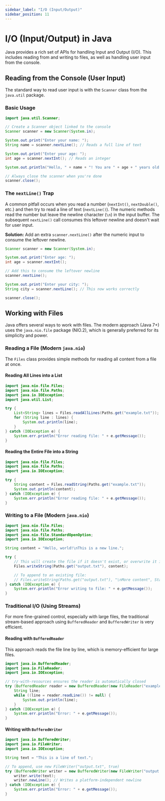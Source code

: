 ```yaml
---
sidebar_label: "I/O (Input/Output)"
sidebar_position: 11
---
```


# I/O (Input/Output) in Java

Java provides a rich set of APIs for handling Input and Output (I/O). This includes reading from and writing to files, as well as handling user input from the console.

## Reading from the Console (User Input)

The standard way to read user input is with the `Scanner` class from the `java.util` package.

### Basic Usage

```java
import java.util.Scanner;

// Create a Scanner object linked to the console
Scanner scanner = new Scanner(System.in);

System.out.print("Enter your name: ");
String name = scanner.nextLine(); // Reads a full line of text

System.out.print("Enter your age: ");
int age = scanner.nextInt(); // Reads an integer

System.out.println("Hello, " + name + "! You are " + age + " years old.");

// Always close the scanner when you're done
scanner.close();
```

### The `nextLine()` Trap

A common pitfall occurs when you read a number (`nextInt()`, `nextDouble()`, etc.) and then try to read a line of text (`nextLine()`). The numeric methods read the number but leave the newline character (`\n`) in the input buffer. The subsequent `nextLine()` call consumes this leftover newline and doesn't wait for user input.

**Solution:** Add an extra `scanner.nextLine()` after the numeric input to consume the leftover newline.

```java
Scanner scanner = new Scanner(System.in);

System.out.print("Enter age: ");
int age = scanner.nextInt();

// Add this to consume the leftover newline
scanner.nextLine(); 

System.out.print("Enter your city: ");
String city = scanner.nextLine(); // This now works correctly

scanner.close();
```

## Working with Files

Java offers several ways to work with files. The modern approach (Java 7+) uses the `java.nio.file` package (NIO.2), which is generally preferred for its simplicity and power.

### Reading a File (Modern `java.nio`)

The `Files` class provides simple methods for reading all content from a file at once.

#### Reading All Lines into a List

```java
import java.nio.file.Files;
import java.nio.file.Paths;
import java.io.IOException;
import java.util.List;

try {
    List<String> lines = Files.readAllLines(Paths.get("example.txt"));
    for (String line : lines) {
        System.out.println(line);
    }
} catch (IOException e) {
    System.err.println("Error reading file: " + e.getMessage());
}
```

#### Reading the Entire File into a String

```java
import java.nio.file.Files;
import java.nio.file.Paths;
import java.io.IOException;

try {
    String content = Files.readString(Paths.get("example.txt"));
    System.out.println(content);
} catch (IOException e) {
    System.err.println("Error reading file: " + e.getMessage());
}
```

### Writing to a File (Modern `java.nio`)

```java
import java.nio.file.Files;
import java.nio.file.Paths;
import java.nio.file.StandardOpenOption;
import java.io.IOException;

String content = "Hello, world!\nThis is a new line.";

try {
    // This will create the file if it doesn't exist, or overwrite it if it does.
    Files.writeString(Paths.get("output.txt"), content);

    // To append to an existing file:
    // Files.writeString(Paths.get("output.txt"), "\nMore content", StandardOpenOption.APPEND);
} catch (IOException e) {
    System.err.println("Error writing to file: " + e.getMessage());
}
```

### Traditional I/O (Using Streams)

For more fine-grained control, especially with large files, the traditional stream-based approach using `BufferedReader` and `BufferedWriter` is very efficient.

#### Reading with `BufferedReader`

This approach reads the file line by line, which is memory-efficient for large files.

```java
import java.io.BufferedReader;
import java.io.FileReader;
import java.io.IOException;

// try-with-resources ensures the reader is automatically closed
try (BufferedReader reader = new BufferedReader(new FileReader("example.txt"))) {
    String line;
    while ((line = reader.readLine()) != null) {
        System.out.println(line);
    }
} catch (IOException e) {
    System.err.println("Error: " + e.getMessage());
}
```

#### Writing with `BufferedWriter`

```java
import java.io.BufferedWriter;
import java.io.FileWriter;
import java.io.IOException;

String text = "This is a line of text.";

// To append, use new FileWriter("output.txt", true)
try (BufferedWriter writer = new BufferedWriter(new FileWriter("output.txt"))) {
    writer.write(text);
    writer.newLine(); // Writes a platform-independent newline
} catch (IOException e) {
    System.err.println("Error: " + e.getMessage());
}
```
